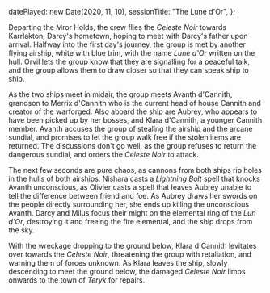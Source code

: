   datePlayed: new Date(2020, 11, 10),
  sessionTitle: "The Lune d'Or",
};

Departing the Mror Holds, the crew flies the _Celeste Noir_ towards Karrlakton, Darcy's hometown, hoping to meet with Darcy's father upon arrival.
Halfway into the first day's journey, the group is met by another flying airship, white with blue trim, with the name _Lune d'Or_ written on the hull.
Orvil lets the group know that they are signalling for a peaceful talk, and the group allows them to draw closer so that they can speak ship to ship.

As the two ships meet in midair, the group meets Avanth d'Cannith, grandson to Merrix d'Cannith who is the current head of house Cannith and creator of the warforged.
Also aboard the ship are Aubrey, who appears to have been picked up by her bosses, and Klara d'Cannith, a younger Cannith member.
Avanth accuses the group of stealing the airship and the arcane sundial, and promises to let the group walk free if the stolen items are returned.
The discussions don't go well, as the group refuses to return the dangerous sundial, and orders the _Celeste Noir_ to attack.

The next few seconds are pure chaos, as cannons from both ships rip holes in the hulls of both airships.
Nishara casts a _Lightning Bolt_ spell that knocks Avanth unconscious, as Olivier casts a spell that leaves Aubrey unable to tell the difference between friend and foe.
As Aubrey draws her swords on the people directly surrounding her, she ends up killing the unconscious Avanth.
Darcy and Milus focus their might on the elemental ring of the _Lun d'Or_, destroying it and freeing the fire elemental, and the ship drops from the sky.

With the wreckage dropping to the ground below, Klara d'Cannith levitates over towards the _Celeste Noir_, threatening the group with retaliation, and warning them of forces unknown.
As Klara leaves the ship, slowly descending to meet the ground below, the damaged _Celeste Noir_ limps onwards to the town of _Teryk_ for repairs.
